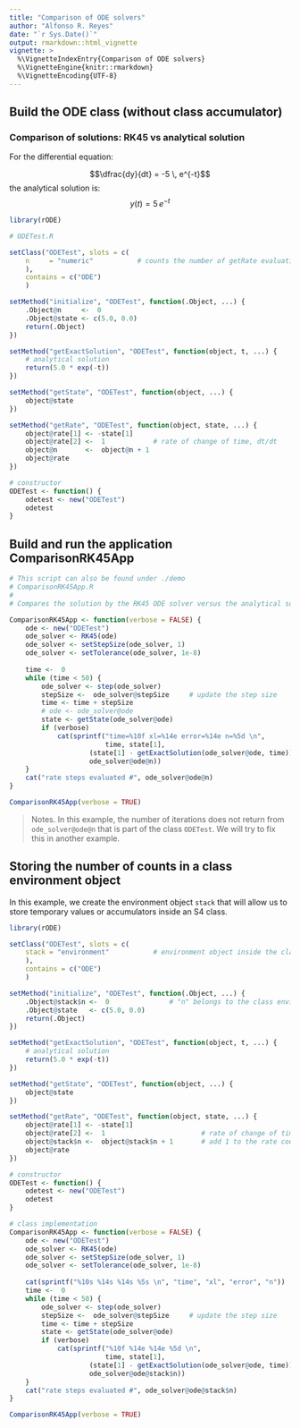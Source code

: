 ```yaml
---
title: "Comparison of ODE solvers"
author: "Alfonso R. Reyes"
date: "`r Sys.Date()`"
output: rmarkdown::html_vignette
vignette: >
  %\VignetteIndexEntry{Comparison of ODE solvers}
  %\VignetteEngine{knitr::rmarkdown}
  %\VignetteEncoding{UTF-8}
---
```



## Build the ODE class (without class accumulator)

### Comparison of solutions: RK45 vs analytical solution

For the differential equation:

$$\dfrac{dy}{dt} = -5 \, e^{-t}$$
the analytical solution is:
$$y(t) = 5 \, e^{-t}$$

```r
library(rODE)

# ODETest.R

setClass("ODETest", slots = c(
    n     = "numeric"           # counts the number of getRate evaluations
    ),
    contains = c("ODE")
    )

setMethod("initialize", "ODETest", function(.Object, ...) {
    .Object@n     <-  0
    .Object@state <- c(5.0, 0.0)
    return(.Object)
})

setMethod("getExactSolution", "ODETest", function(object, t, ...) {
    # analytical solution
    return(5.0 * exp(-t))
})

setMethod("getState", "ODETest", function(object, ...) {
    object@state
})

setMethod("getRate", "ODETest", function(object, state, ...) {
    object@rate[1] <- -state[1]
    object@rate[2] <-  1            # rate of change of time, dt/dt
    object@n       <-  object@n + 1
    object@rate
})

# constructor
ODETest <- function() {
    odetest <- new("ODETest")
    odetest
}
```


## Build and run the application ComparisonRK45App

```r
# This script can also be found under ./demo
# ComparisonRK45App.R
# 
# Compares the solution by the RK45 ODE solver versus the analytical solution

ComparisonRK45App <- function(verbose = FALSE) {
    ode <- new("ODETest")
    ode_solver <- RK45(ode)
    ode_solver <- setStepSize(ode_solver, 1)
    ode_solver <- setTolerance(ode_solver, 1e-8)
    
    time <-  0
    while (time < 50) {
        ode_solver <- step(ode_solver)
        stepSize <-  ode_solver@stepSize     # update the step size
        time <- time + stepSize
        # ode <- ode_solver@ode
        state <- getState(ode_solver@ode)
        if (verbose)
            cat(sprintf("time=%10f xl=%14e error=%14e n=%5d \n", 
                        time, state[1],
                    (state[1] - getExactSolution(ode_solver@ode, time)),
                    ode_solver@ode@n))
    }
    cat("rate steps evaluated #", ode_solver@ode@n)
}

ComparisonRK45App(verbose = TRUE)
```

> Notes. In this example, the number of iterations does not return from `ode_solver@ode@n` that is part of the class `ODETest`. We will try to fix this in another example.


## Storing the number of counts in a class environment object
In this example, we create the environment object `stack` that will allow us to store temporary values or accumulators inside an S4 class.

```r
library(rODE)

setClass("ODETest", slots = c(
    stack = "environment"           # environment object inside the class
    ),
    contains = c("ODE")
    )

setMethod("initialize", "ODETest", function(.Object, ...) {
    .Object@stack$n <-  0               # "n" belongs to the class environment
    .Object@state   <- c(5.0, 0.0)
    return(.Object)
})

setMethod("getExactSolution", "ODETest", function(object, t, ...) {
    # analytical solution
    return(5.0 * exp(-t))
})

setMethod("getState", "ODETest", function(object, ...) {
    object@state
})

setMethod("getRate", "ODETest", function(object, state, ...) {
    object@rate[1] <- -state[1]
    object@rate[2] <-  1                        # rate of change of time, dt/dt
    object@stack$n <-  object@stack$n + 1       # add 1 to the rate count
    object@rate
})

# constructor
ODETest <- function() {
    odetest <- new("ODETest")
    odetest
}

# class implementation
ComparisonRK45App <- function(verbose = FALSE) {
    ode <- new("ODETest")
    ode_solver <- RK45(ode)
    ode_solver <- setStepSize(ode_solver, 1)
    ode_solver <- setTolerance(ode_solver, 1e-8)
    
    cat(sprintf("%10s %14s %14s %5s \n", "time", "xl", "error", "n"))   # header
    time <-  0
    while (time < 50) {
        ode_solver <- step(ode_solver)
        stepSize <-  ode_solver@stepSize     # update the step size
        time <- time + stepSize
        state <- getState(ode_solver@ode)
        if (verbose)
            cat(sprintf("%10f %14e %14e %5d \n", 
                        time, state[1],
                    (state[1] - getExactSolution(ode_solver@ode, time)),
                    ode_solver@ode@stack$n))
    }
    cat("rate steps evaluated #", ode_solver@ode@stack$n)
}

ComparisonRK45App(verbose = TRUE)
```




